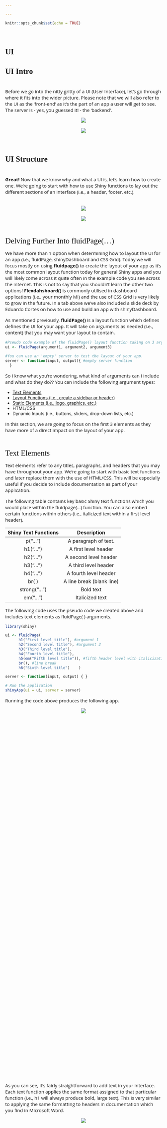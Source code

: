 ```yaml
---

---
```

<style>
@import url('https://fonts.googleapis.com/css?family=Scope+One&display=swap');
@import url('https://fonts.googleapis.com/css?family=Scope+One|Unica+One&display=swap&subset=latin-ext');
@import url('https://fonts.googleapis.com/css?family=Open+Sans&display=swap');

h1,h2 {font-family: 'Unica One', cursive;
  font-size: 25px;}
p2 {font-family: 'Unica One', cursive;
  font-size: 25px;}       
p {font-family: 'Open Sans', sans-serif;
  font-size: 15px;}   
</style>
  ```r
knitr::opts_chunk$set(echo = TRUE)
```
&nbsp;    


# UI {.tabset .tabset-fade}  

## UI Intro  
&nbsp;    
Before we go into the nitty gritty of a UI (User Interface), let's go through where it fits into the wider picture. Please note that we will also refer to the UI as the 'front-end' as it's the part of an app a user will get to see. The server is - yes, you guessed it! - the 'backend'.
&nbsp;  

<center>
  ![](2.UI_Intro_a.png)
<br><br>
  ![](2.UI_Intro_b.png)
</center>
  &nbsp;  

## UI Structure  
&nbsp;  
**Great!** Now that we know why and what a UI is, let's learn how to create one. We're going to start with how to use Shiny functions to lay out the different sections of an interface (i.e., a header, footer, etc.).  
&nbsp;  

<center>
![](uistruct_1.png)
</center>
<br>
<center>
![](uistruct_2.png)
</center>
&nbsp;  

<p2>Delving Further Into fluidPage(...)</p2>
&nbsp;  

<p>
We have more than 1 option when determining how to layout the UI for an app (i.e., fluidPage, shinyDashboard and CSS Grid). Today we will focus mostly on using **fluidpage()** to create the layout of your app as it's the most common layout function today for general Shiny apps and you will likely come across it quite often in the example code you see across the internet. This is not to say that you shouldn't learn the other two options! **Flexdahsboard()** is commonly utilised in dashboard applications (i.e., your monthly MI) and the use of CSS Grid is very likely to grow in the future. In a tab above we've also included a slide deck by Eduardo Cortes on how to use and build an app with shinyDashboard.</p>  

<p>As mentioned previously, **fluidPage()** is a layout function which defines defines the UI for your app. It will take on arguments as needed (i.e., content) that you may want your layout to contain.</p>

```r
#Pseudo code example of the fluidPage() layout function taking on 3 arguments
ui <- fluidPage(argument1, argument2, argument3)

#You can use an 'empty' server to test the layout of your app.
server <- function(input, output){ #empty server function
  }
```
<p>So I know what you're wondering, what kind of arguments can I include and what do they do??
  You can include the following argument types:
  <ul>
  <li><a href="#targetname">Text Elements</a></li>
  <li><a href="#targetlayout">Layout Functions (i.e., create a sidebar or header)</a></li>
  <li><a href="#targetstatic">Static Elements (i.e., logo, graphics, etc.)</a></li>
  <li>HTML/CSS</li>
  <li>Dynamic Inputs (i.e., buttons, sliders, drop-down lists, etc.)</li>
  </ul>
In this section, we are going to focus on the first 3 elements as they have more of a direct impact on the layout of your app. 

<br>  

<p2><a name="targetname">Text Elements</a></p2>

<p>Text elements refer to any titles, paragraphs, and headers that you may have throughout your app. We're going to start with basic text functions and later replace them with the use of HTML/CSS. This will be especially useful if you decide to include documentation as part of your application.</p>

<p>The following table contains key basic Shiny text functions which you would place within the fluidpage(...) function. You can also embed certain functions within others (i.e., italicized text within a first level header).</p>

  | Shiny Text Functions | Description |
  |:---------:|:---------:|
  | p("...") | A paragraph of text. |
  | h1("...") | A first level header |
  | h2("...") | A second level header |
  | h3("...") | A third level header |
  | h4("...") | A fourth level header |
  | br( ) | A line break (blank line) |
  | strong("...") | Bold text |
  | em("...") | Italicized text|

<p>The following code uses the pseudo code we created above and includes text elements as fluidPage( ) arguments.</p>
```r
library(shiny)

ui <- fluidPage(
      h1("First level title"), #argument 1
      h2("Second level title"), #argument 2
      h3("Third level title"),
      h4("Fourth level title"),
      h5(em("Fifth level title")), #fifth header level with italicization
      br(), #line break
      h6("Sixth level title")    )

server <- function(input, output) { }

# Run the application 
shinyApp(ui = ui, server = server)
```

<p>Running the code above produces the following app.</p>

<center>
<div style="width:50%; height:30%">
![](textapp_ex.png)
</div>
</center>

<br>
<p>As you can see, it's fairly straightforward to add text in your interface. Each text function applies the same format assigned to that particular function (i.e., h1 will always produce bold, large text). This is very similar to applying the same formatting to headers in documentation which you find in Microsoft Word.</p>
<center>
<div style="width:50%; height:30%">
![](wordformat.png)
</div>
</center>
<br>
<p>To create your own text styles, you will learn to use HTML tags later in the training. Don't worry, we will get there!</p>
<br>
<style>
div.blue {background-color:#0f0f4b; border-radius:5px; padding:20px;}
</style>

<div class="blue">
<font color="white">
<img style="width:30px; height:25px" src="whitecomp.png"> <p style="font-size:15px; display:inline;"> Let's have a little fun and practice - Using the commands you've just learned, see if you can create the following app:</p></img>

<div class = "row">
<div class = "col-md-6">
![](starsapp_ex.png)

</div>
<div class = "col-md-6">
<div id="testing2" style="display:none;">
```r
library(shiny)

ui <- fluidPage(
  h4(em("A long time ago")), 
  h2(em("in a galaxy")), 
  h1(em("far, far away..."))  )

server <- function(input, output) { }

# Run the application 
shinyApp(ui = ui, server = server)
```
</div>

<button onclick="myFunction()"><p style="color:#696969">Click me if you've tried!</p></button>

<p id="demo2"></p>

<script>
function myFunction() {
  var x = document.getElementById("testing2").innerHTML;
  document.getElementById("demo2").innerHTML = x;
}
</script>

</div>
</div>
</font>
</div>
<br>

&nbsp;  

<p2><a name="targetlayout">Shiny UI Layout Functions</a></p2>

<p>The following table contains  the various layout options that you can use. It is not an exhaustive list but does contain the functions you are most likely to need or come across. Non-fluidPage layout options are listed toward the bottom. </p>
  
  |  Shiny UI Functions  |      Description      |
  |:---------------------|:----------------------|
  | [fluidPage()](https://shiny.rstudio.com/reference/shiny/0.14/column.html)| All fluidPage layouts must start with this function |
  | fluidRow() | Creates a row to separate content vertically       |
  | [column()](https://shiny.rstudio.com/reference/shiny/latest/column.html)   | Passed to fluidRow to separate content horizontally |
  | [titlePanel()](https://shiny.rstudio.com/reference/shiny/0.14/titlePanel.html)   | Creates a panel containing the application title.  |
  | [headerPanel()](https://shiny.rstudio.com/reference/shiny/0.11/headerPanel.html)  | Creates a header panel        |
  | [sidebarLayout()](https://shiny.rstudio.com/reference/shiny/0.14/sidebarLayout.html)| Creates sidebar to add content|
  | [sidebarPanel()](https://shiny.rstudio.com/reference/shiny/0.14/sidebarPanel.html) | The side Panel argument passed to sidebarLayout()  |
  | [mainPanel()](https://shiny.rstudio.com/reference/shiny/0.14/mainPanel.html)    | The main Panel argument passed to sidebarLayout()  |
  | [tabsetPanel()](https://shiny.rstudio.com/reference/shiny/0.14/tabsetPanel.html)  | Creates tabs on which you can add different content|
  | [tabPanel()](https://shiny.rstudio.com/reference/shiny/0.14/tabPanel.html)     | A tab passed to tabsetPanel() |
  | [conditionalPanel()](https://shiny.rstudio.com/reference/shiny/0.11/conditionalPanel.html)| Creates a panel which exists when a condition is met |
  | [navbarPage()](https://shiny.rstudio.com/reference/shiny/1.0.5/navbarPage.html)   | Creates a page with a navigation bar at the top     |
  | [navlistPanel()](https://shiny.rstudio.com/reference/shiny/latest/navlistPanel.html) | Similar to tabPanel except that navigation is on the left instead of the top|
  | [wellPanel()](https://shiny.rstudio.com/reference/shiny/0.11/wellPanel.html)| Creates a panel with a slightly inset border and grey background |
  | [inputPanel()](https://shiny.rstudio.com/reference/shiny/0.11/inputPanel.html) | A flowLayout with a grey border and light grey background|
  | [absolutePanel()](https://shiny.rstudio.com/reference/shiny/0.12.1/absolutePanel.html) | Creates a panel whose contents are absolutely positioned |
  | [splitLayout()](https://shiny.rstudio.com/reference/shiny/0.14/splitLayout.html)  | Lays out elements horizontally, dividing the available horizontal space into equal parts (by default)|
  | [verticalLayout()](https://shiny.rstudio.com/reference/shiny/0.14/verticalLayout.html) | Create a container that includes one or more rows of content (each element passed to the container will appear on it's own line in the UI)|
| [flowLayout()](https://shiny.rstudio.com/reference/shiny/0.14/flowLayout.html) | Lays out elements in a left-to-right, top-to-bottom arrangement|


<p>
You can embed certain functions inside of others, such as tabPanel( ) inside of tabsetPanel( ) or the use of sidebarPanel( ) inside of sidebarLayout( ). And yes, you could even embed sidebarLayout( ) inside of tabsetPanel( )! Just remember to separate each of these functions with a comma.
</p>

<p>Today, we will build two fairly basic, but common layouts - the Sidebar Layout and an application using tabs.We will also quickly cover a simple example using fluidRow. Let's start with the Sidebar Layout:</p>
<center>
![](tabapp_ex.png)
</center>
<br>
<p>The code below produces the app. I've included some code that you will not understand until we go through control widgets but is there so you can view the layout.</p>

```r
library(shiny)
library(datasets)
data("faithful") #in build dataset

#Sidebar Layout 
ui <- fluidPage( #All layout functions are held here
  titlePanel("Hello 4most!"),
  sidebarLayout(
    sidebarPanel( #sidebarPanel feed into the sidebarLayout
      # Input: Slider for the number of bins - Not expected to know this yet
      sliderInput(inputid = "bins",
                  label = "Number of bins:",
                  min = 1, max = 50, value = 30) ),
    mainPanel( #mainPanel to the right of the sidebarPanel 
      #displays output - Not expected to know this yet
      plotOutput(outputID="distPlot") )
  )
)

server <- function(input, output) {
  # Histogram of the Old Faithful Geyser Data - Not expected to know this yet
    output$distPlot <- renderPlot({
      x    <- faithful$waiting
      bins <- seq(min(x), max(x), length.out = input$bins + 1)
      hist(x, breaks = bins, col = "#75AADB", border = "white",
           xlab = "Waiting time to next eruption (in mins)",
           main = "Histogram of waiting times")})
}

# Run the application 
shinyApp(ui = ui, server = server)
```
<br>
<p>Now let's create an application with a sidebar and content on different tabs!</p>

<center>
![](acttab_ex.png)
</center>
<br>
<p>As above, there are control widgets that we've not covered yet and are included for illustration purposes</p>
```r
library(shiny)

ui <- fluidPage(
  br(), #included for some vertical space at the top
  sidebarLayout( #holds sidebarPanel and mainPanel
    sidebarPanel(
        radioButtons("dist", "Distribution type:",
                     c("Normal" = "norm", "Uniform" = "unif",
                       "Log-normal" = "lnorm", "Exponential" = "exp")),
        br(),
        sliderInput("n", "Number of observations:",
                    value = 500, min = 1, max = 1000)
    ),
    mainPanel( #Place the tabs within the main panel
      tabsetPanel(type = "tabs",
                  tabPanel("Plot", plotOutput("plot")), #First tab and content
                  tabPanel("Summary", verbatimTextOutput("summary")), #Second tab
                  tabPanel("Table", tableOutput("table")) # Third tab and content
      ))
  ))

server <- function(input, output) {
  # Reactive expression to generate the requested distribution ----
  d <- reactive({
        dist <- switch(input$dist,
                       norm = rnorm, unif = runif,
                       lnorm = rlnorm, exp = rexp, rnorm)
        dist(input$n) })
  
  # Generate a plot of the data - Displayed on first tab
  output$plot <- renderPlot({
        dist <- input$dist
        n <- input$n
        hist(d(), main = paste("r", dist, "(", n, ")", sep = ""),
                  col = "#75AADB", border = "white") })
  
  # Generate a summary of the data - Displayed on second tab
  output$summary <- renderPrint({ summary(d()) })
  
  # Generate an HTML table view of the data - Displayed on third tab
  output$table <- renderTable({  d() })
}

shinyApp(ui, server)
```
<br>
<p>The next example covers the use of fluidRow( ). fluidRow can include further layout functions (such as column as illustrated below) or specific content that you want to lay within the same row. Content outside of fluidRow( ) will fall in a different vertical space. For example, the titlePanel( ) containing "Hello 4most!" is outside of fluidRow( ) and therefore the content is not on the same row as the text and 4most logo:</p>
<center>
![](fluidRow_ex.png)
</center>
<br>
```r
library(shiny)

#Sidebar Layout
ui <- fluidPage(
  titlePanel("Hello 4most!"),
  fluidRow( #Insert 3 columns adding up to the 12 unit width used in fluidPage()
    column(3, h1("Column Width 3")), #This column (width=3)can remain empty for empty space
    column(6, img(src="4Most.png", height = 100, width = 100, align ="left")),
    column(3, h1("Column Width 3")) #Third column with width 3
  )
)

server <- function(input, output) {
  #Empty for this example }  
shinyApp(ui = ui, server = server)
```
&nbsp; 



<p2><a name="targetstatic">Static Elements</a></p2>

<p>Remember that www/ folder we initially created when setting up your working directory? Well, now is when it comes to use! </p>
```r
Folder Structure
| shinyApp/
  | ui.R
  | server.R
| www/ #Folder in which you place all images and logos you want to embed.
  | image.png
```

<p>Once you've placed the image in the www/ folder, you will need to call it from within the layout function/area you want shiny to display it from. As an example, we're going to add an image to the example we previously practiced with (adding text elements): </p>

<center>
![](starsapp_img.png)
</center>
<p>To insert the Star Wars image you see above, you will place the image in the www/ folder and decide where in the app you want to see it. In the example above, I've created a row below the text and inserted the image there as shown in the code:</p>

```r
library(shiny)

ui <- fluidPage(
  h4(em("A long time ago")), 
  h2(em("in a galaxy")), 
  h1(em("far, far away...")),
  fluidRow(img(src="starwars3.jpg")))

server <- function(input, output) { }

# Run the application 
shinyApp(ui = ui, server = server)
```

<p>This is **not your only option**. You can also insert images using HTML. We will go further into HTML when we're further along in the training but the following example code demonstrates how we could utilise HTML instead to produce the same app. I've also added a command to center the image in this example:</p>

```r
library(shiny)

ui <- fluidPage(
  h4(em("A long time ago")), 
  h2(em("in a galaxy")), 
  h1(em("far, far away...")),
  HTML('<center><img src="starwars3.jpg"></center>'))

server <- function(input, output) { }

# Run the application 
shinyApp(ui = ui, server = server)
```
<br>
<style>
div.blue {background-color:#0f0f4b; border-radius:5px; padding:5px;}
</style>

<div class="blue">
<font color="white">
<center><img style="width:30px; height:25px" src="whitecomp.png"> <p style="font-size:15px; display:inline;"> Time to think about your app!</p></img></center><br>
<center><p>Are there any images or logos you would like to include? In which section of your app are planning to place them in?</p></center>

&nbsp;    

## shinyDashboard
&nbsp;    
<p2>shinyDashboard with Eduardo</p2>
&nbsp;  
<p>Below we've embedded a Shiny app built by our very own Eduardo Cortes which illustrates the use of shinyDashboard - an alternative to using fluidPage( ). Depending on the motivation behind your app, using shinyDashboard may make more sense. [Right click to open separately](https://eduardo2c.shinyapps.io/analytics_summit/)</p>

<center>
<iframe width="100%" height="550" src="https://eduardo2c.shinyapps.io/analytics_summit/" scrolling= "yes"></iframe>
</center> 

<p>Let's walk through the creation of the app with Eduardo ([Download here](https://4mosteurope.sharepoint.com/:p:/r/sites/traininganddevelopment/RTraining/AnalyticsSummitShiny/R%20Shiny%20Course.pptx?d=w627d0bd92c0c4e3a99a5b8cc04c8c98a&csf=1&e=oaGdbx)):</p>

<center>
<iframe src="https://4mosteurope.sharepoint.com/sites/traininganddevelopment/_layouts/15/Doc.aspx?sourcedoc={627d0bd9-2c0c-4e3a-99a5-b8cc04c8c98a}&amp;action=embedview&amp;wdAr=1.7777777777777777" width="962px" height="565px" frameborder="0">This is an embedded <a target="_blank" href="https://office.com">Microsoft Office</a> presentation, powered by <a target="_blank" href="https://office.com/webapps">Office</a>.</iframe>
</center>

&nbsp;       


## UI Practice    
&nbsp;    
<p>Practice your knowledge! Try this before you look at the solutions - I guarantee you will find it harder when you're building an app if you don't. </p>
&nbsp;    
<center>
![](UI_practice.png) 
</center>
<br>

For solutions - [Click on this link (Solutions are embedded shiny apps so you may need to reload any that time out).](https://4-most.shinyapps.io/Solutions/)
&nbsp;  


## Design Considerations  
  

<img style="width:20%; height:10%; margin:25px 40px;" src="trex1.png"><p style="font-family: 'Unica One', cursive; font-size:30px; display:inline;">UI Design Considerations</p></img>
<p>The design of how our clients will interact with our output is an issue we don't often come across and so we've included some useful items to consider when designing the layout and general appearance of your Shiny application.</p>
<br>

<p2>Leverage User Expectations</p2>
<p>If you were to find yourself lost in London today, you would immediately look for street signs, tube/bus stations or other recognizable landmarks. Similarly, users are accustomed to finding certain signposts on websites in certain areas (i.e., link to home page at the top). Unless you’re asked for something specific from a client, you can you use these expectations as a blueprint for your app. 
</p>
<center>
<div style="width:65%; height:45%">
![](layout_expect.png)
</center>
<br>
<p>The image above illustrates where users typically go when using a website based on various eye-tracking studies. When looking for the home page, users tend to focus to the top and and to the right. When looking for navigation links, users look to the left or towards the top. Essentially if users have these expectations, make it easy for you and your end-user and don't reinvent the wheel!</p>
<br>

<p2>Visual Hierarchy</p2>
<p>This is essentially the concept of aligning the appearance of your content to how it important it is. This is something we naturally do when writing model documentation - Main Headers are typically the largest, boldest text and sub-headers are in smaller text.</p>
<center>
![](hierarchy_img.png)
</center>
<br>
<p>Although the example above uses text, visual hierarchy applies to all content. Try not to display graphs/controls of less importance in the same manner as the more key graphs/controls. The difference will guide the user towards the key components of the app.</p>
<br>

<p2>Clarity & Simplicity</p2>

<ul>
<li><p>Clarity, in this context, is the idea that your end-user should know what to do at all times and not be left wondering how to work through your app. Keep in mind that lack of clarity can stem from both too little or too much information so take a step back and see where you can clean up or add content.</p></li>
<li><p>Users expect interactive elements to be placed near the object they wish to control (i.e., submit button right below a form rather than set at the top of a page).If you want your user to be able to manipulate a certain graph, ensure that the options, such as a drop-down list, are near to the graph they will be changing.</p></li>
<li><p>Ensure interface elements (i.e., buttons) have a clear meaning if you decide to use graphic elements. For instance, using a house graphic for the home page if fairly clear rather than using a box.</p></li>
<li><p>Defaults - most people never reset default settings. We still see plenty of people using the default display in SAS despite display settings that are easier on the eyes. With this in mind, ensure that any default settings you include (i.e., sample sizes, where sliders start and end, etc.) are useful and make sense in the context you're using them in.</p></li></ul>
<br>

<p2>Consistency</p2>
<p>You should ensure that graphics, terminology and formatting are consistent throughout the app and not simply consistent in one sectio of the app. An icon should represent the same thing throughout the app and not multiple different concepts that are dependent on context (i.e., don't use a home icon to mean home page and go to the top of a section - one or the other, not both). Dates should be in the same format from one tab to another. Color palette choice, unless for a specific reason, should also be consistent to ensure a professional appearance.</p>
<br>

<p2>Give Feedback</p2>
<p>Your end user should always know what is going on - If you press a button, how do you know if something is actually happening or if the action is broken? Always supply a visible way of displaying this. For instance, a rolling button or a message(i.e., "Model processing").  </p>
<br>


## Checkpoint 2
&nbsp;    
<p>Time for the next step in creating our app today:</p>  
&nbsp;
<center>
![](Task2.png)
</center>
&nbsp;  

<p2>Wireframing</p2>

<p>The following website is a free resources that allows you to draft the layout to a website/application. [Click on me to open](http://framebox.org/) </p>
<center>
<iframe width="100%" height="550" src="http://framebox.org/" scrolling= "yes"></iframe>
</center> 


